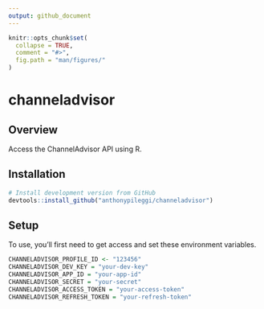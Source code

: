 ```yaml
---
output: github_document
---
```


<!-- README.md is generated from README.Rmd. Please edit that file -->

```r
knitr::opts_chunk$set(
  collapse = TRUE,
  comment = "#>",
  fig.path = "man/figures/"
)
```


# channeladvisor


## Overview

Access the ChannelAdvisor API using R.
  
## Installation

```r
# Install development version from GitHub
devtools::install_github("anthonypileggi/channeladvisor")
```


## Setup

To use, you'll first need to get access and set these environment variables.

```r
CHANNELADVISOR_PROFILE_ID <- "123456"
CHANNELADVISOR_DEV_KEY = "your-dev-key"
CHANNELADVISOR_APP_ID = "your-app-id"
CHANNELADVISOR_SECRET = "your-secret"
CHANNELADVISOR_ACCESS_TOKEN = "your-access-token"
CHANNELADVISOR_REFRESH_TOKEN = "your-refresh-token"

```
